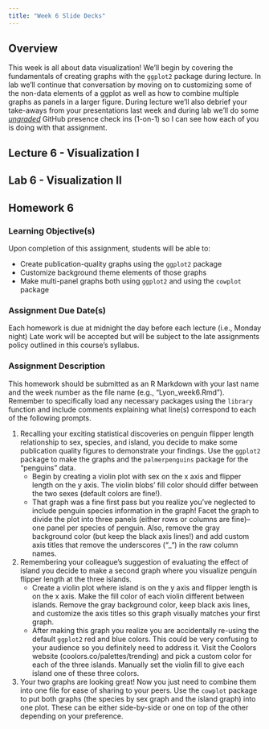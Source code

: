 ```yaml
---
title: "Week 6 Slide Decks"
---
```


## Overview

This week is all about data visualization! We'll begin by covering the fundamentals of creating graphs with the `ggplot2` package during lecture. In lab we'll continue that conversation by moving on to customizing some of the non-data elements of a ggplot as well as how to combine multiple graphs as panels in a larger figure. During lecture we'll also debrief your take-aways from your presentations last week and during lab we'll do some <u>_ungraded_</u> GitHub presence check ins (1-on-1) so I can see how each of you is doing with that assignment.

## Lecture 6 - Visualization I



## Lab 6 - Visualization II



## Homework 6

### Learning Objective(s)

Upon completion of this assignment, students will be able to:

- Create publication-quality graphs using the `ggplot2` package
- Customize background theme elements of those graphs
- Make multi-panel graphs both using `ggplot2` and using the `cowplot` package

### Assignment Due Date(s)

Each homework is due at midnight the day before each lecture (i.e., Monday night) Late work will be accepted but will be subject to the late assignments policy outlined in this course’s syllabus.

### Assignment Description

This homework should be submitted as an R Markdown with your last name and the week number as the file name (e.g., "Lyon_week6.Rmd"). Remember to specifically load any necessary packages using the `library` function and include comments explaining what line(s) correspond to each of the following prompts.

1. Recalling your exciting statistical discoveries on penguin flipper length relationship to sex, species, and island, you decide to make some publication quality figures to demonstrate your findings. Use the `ggplot2` package to make the graphs and the `palmerpenguins` package for the "penguins" data.
    - Begin by creating a violin plot with sex on the x axis and flipper length on the y axis. The violin blobs’ fill color should differ between the two sexes (default colors are fine!).
    - That graph was a fine first pass but you realize you’ve neglected to include penguin species information in the graph! Facet the graph to divide the plot into three panels (either rows or columns are fine)--one panel per species of penguin. Also, remove the gray background color (but keep the black axis lines!) and add custom axis titles that remove the underscores ("_") in the raw column names.

2. Remembering your colleague’s suggestion of evaluating the effect of island you decide to make a second graph where you visualize penguin flipper length at the three islands.
    - Create a violin plot where island is on the y axis and flipper length is on the x axis. Make the fill color of each violin different between islands. Remove the gray background color, keep black axis lines, and customize the axis titles so this graph visually matches your first graph.
    - After making this graph you realize you are accidentally re-using the default `ggplot2` red and blue colors. This could be very confusing to your audience so you definitely need to address it. Visit the Coolors website (coolors.co/palettes/trending) and pick a custom color for each of the three islands. Manually set the violin fill to give each island one of these three colors.

3. Your two graphs are looking great! Now you just need to combine them into one file for ease of sharing to your peers. Use the `cowplot` package to put both graphs (the species by sex graph and the island graph) into one plot. These can be either side-by-side or one on top of the other depending on your preference.

